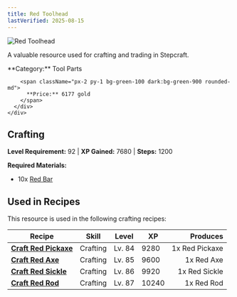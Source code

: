 ```yaml
---
title: Red Toolhead
lastVerified: 2025-08-15
---
```


<div className="flex items-start gap-6 mb-8">
  <div className="flex-shrink-0">
    <img src="/assets/resources/smithing/red_toolhead.png" alt="Red Toolhead" className="w-24 h-24 border rounded-lg" />
  </div>
  <div className="flex-1">
    <div className="space-y-2">
      <p className="text-lg text-muted-foreground">A valuable resource used for crafting and trading in Stepcraft.</p>
      <div className="flex flex-wrap gap-4 text-sm">
        <span className="px-2 py-1 bg-blue-100 dark:bg-blue-900 rounded-md">
          **Category:** Tool Parts
        </span>
        
        <span className="px-2 py-1 bg-green-100 dark:bg-green-900 rounded-md">
          **Price:** 6177 gold
        </span>
      </div>
    </div>
  </div>
</div>

## Crafting
**Level Requirement:** 92 | **XP Gained:** 7680 | **Steps:** 1200


**Required Materials:**
- 10x [Red Bar](/docs/resources/individual/red_bar)


## Used in Recipes

This resource is used in the following crafting recipes:

| Recipe | Skill | Level | XP | Produces |
|--------|-------|-------|----|---------:|
| **[Craft Red Pickaxe](/docs/items/individual/red_pickaxe)** | Crafting | Lv. 84 | 9280 | 1x Red Pickaxe |
| **[Craft Red Axe](/docs/items/individual/red_axe)** | Crafting | Lv. 85 | 9600 | 1x Red Axe |
| **[Craft Red Sickle](/docs/items/individual/red_sickle)** | Crafting | Lv. 86 | 9920 | 1x Red Sickle |
| **[Craft Red Rod](/docs/items/individual/red_rod)** | Crafting | Lv. 87 | 10240 | 1x Red Rod |

